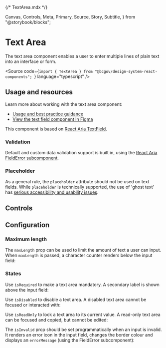 {/* TextArea.mdx */}

  Canvas,
  Controls,
  Meta,
  Primary,
  Source,
  Story,
  Subtitle,
} from "@storybook/blocks";


<Meta of={TextAreaStories} />

# Text Area

<Subtitle>
  The text area component enables a user to enter multiple lines of plain text
  into an interface or form.
</Subtitle>

<Source
  code={`import { TextArea } from "@bcgov/design-system-react-components"; `}
  language="typescript"
/>
## Usage and resources

Learn more about working with the text area component:

- [Usage and best practice guidance](https://www2.gov.bc.ca/gov/content?id=27E37725D33F45DE86F78BC84435BB66)
- [View the text field component in Figma](https://www2.gov.bc.ca/gov/content?id=8E36BE1D10E04A17B0CD4D913FA7AC43#designers)

This component is based on [React Aria TextField](https://react-spectrum.adobe.com/react-aria/TextField.html#multi-line).

### Validation

Default and custom data validation support is built in, using the [React Aria FieldError subcomponent](https://react-spectrum.adobe.com/react-aria/forms.html#validation).

### Placeholder

As a general rule, the `placeholder` attribute should not be used on text fields. While `placeholder` is technically supported, the use of 'ghost text' has [serious accessibility and usability issues](https://developer.mozilla.org/en-US/docs/Web/CSS/::placeholder#accessibility_concerns).

## Controls

<Primary of={TextAreaStories} />
<Controls of={TextAreaStories.TextAreaTemplate} />

## Configuration

### Maximum length

The `maxLength` prop can be used to limit the amount of text a user can input. When `maxLength` is passed, a character counter renders below the input field:

<Canvas of={TextAreaStories.TextAreaWithMaxLength} />

### States

Use `isRequired` to make a text area mandatory. A secondary label is shown above the input field:

<Canvas of={TextAreaStories.RequiredTextArea} />

Use `isDisabled` to disable a text area. A disabled text area cannot be focused or interacted with:

<Canvas of={TextAreaStories.DisabledTextArea} />

Use `isReadOnly` to lock a text area to its current value. A read-only text area can be focused and copied, but cannot be edited:

<Canvas of={TextAreaStories.ReadOnlyTextArea} />

The `isInvalid` prop should be set programmatically when an input is invalid. It renders an error icon in the input field, changes the border colour and displays an `errorMessage` (using the FieldError subcomponent):

<Canvas of={TextAreaStories.TextAreaError} />
